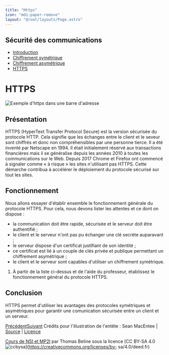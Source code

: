 ```yaml
---
title: "Https"
icon: "mdi:paper-remove"
layout: "@root/layouts/Page.astro"
---
```

 
## Sécurité des communications

  * [Introduction](.)
  * [Chiffrement symétrique](symetrique)
  * [Chiffrement asymétrique](asymetrique)
  * [HTTPS](https)

# HTTPS

![Exemple d'https dans une barre d'adresse](/cours/https.png)

## Présentation

HTTPS (HyperText Transfer Protocol Secure) est la version sécurisée du
protocole HTTP. Cela signifie que les échanges entre le client et le seveur
sont chiffrés et donc non compréhensibles par une personne tierce. Il a été
inventé par Netscape en 1994. Il était initialement réservé aux transactions
financières mais il se généralise depuis les années 2010 à toutes les
communications sur le Web. Depuis 2017 Chrome et Firefox ont commencé à
signaler comme « à risque » les sites n'utilisant pas HTTPS. Cette démarche
contribua à accélérer le déploiement du protocole sécurisé sur tout les sites.

## Fonctionnement

Nous allons essayer d'établir ensemble le fonctionnement générale du protocole
HTTPS. Pour cela, nous devons lister les attentes et ce dont on dispose :

  * la communication doit être rapide, sécurisée et le serveur doit être authentifié ;
  * le client et le serveur n'ont pas pu échanger une clé secrète auparavant ;
  * le serveur dispose d'un certificat justifiant de son identité ;
  * ce certificat est lié à un couple de clés privée et publique permettant un chiffrement asymétrique ;
  * le client et le serveur sont capables d'utiliser un chiffrement symétrique.

1. À partir de la liste ci-dessus et de l'aide du professeur, établissez
le fonctionnement général du protocole HTTPS.

## Conclusion

HTTPS permet d'utiliser les avantages des protocoles symétriques et
asymétriques pour garantir une comunication sécurisée entre un client et un
serveur.

[Précédent](asymetrique)[Suivant](.) Crédits pour l'illustration de l'entête : Sean MacEntee | [Source](https://commons.wikimedia.org/wiki/File:HTTPS_icon.png) | [Licence](https://creativecommons.org/licenses/by/2.0/deed.en)

[Cours de NSI et MP2I](https://kxs.fr/cours/) par Thomas Beline sous la
licence [CC BY-SA 4.0
![ccbysa](//cours/ccbysa.svg)](https://creativecommons.org/licenses/by-
sa/4.0/deed.fr)


